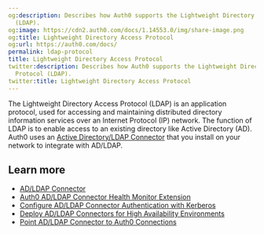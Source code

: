 ```yaml
---
og:description: Describes how Auth0 supports the Lightweight Directory Access Protocol
  (LDAP).
og:image: https://cdn2.auth0.com/docs/1.14553.0/img/share-image.png
og:title: Lightweight Directory Access Protocol
og:url: https://auth0.com/docs/
permalink: ldap-protocol
title: Lightweight Directory Access Protocol
twitter:description: Describes how Auth0 supports the Lightweight Directory Access
  Protocol (LDAP).
twitter:title: Lightweight Directory Access Protocol
---
```


The Lightweight Directory Access Protocol (LDAP) is an application protocol, used for accessing and maintaining distributed directory information services over an Internet Protocol (IP) network. The function of LDAP is to enable access to an existing directory like Active Directory (AD). Auth0 uses an [Active Directory/LDAP Connector](/docs/authenticate/identity-providers/enterprise-identity-providers/active-directory-ldap/ad-ldap-connector) that you install on your network to integrate with AD/LDAP.

## Learn more

* [AD/LDAP Connector](/docs/authenticate/identity-providers/enterprise-identity-providers/active-directory-ldap/ad-ldap-connector)
* [Auth0 AD/LDAP Connector Health Monitor Extension](/docs/customize/extensions/ad-ldap-connector-health-monitor)
* [Configure AD/LDAP Connector Authentication with Kerberos](/docs/authenticate/identity-providers/enterprise-identity-providers/active-directory-ldap/ad-ldap-connector/configure-ad-ldap-connector-with-kerberos)
* [Deploy AD/LDAP Connectors for High Availability Environments](/docs/authenticate/identity-providers/enterprise-identity-providers/active-directory-ldap/ad-ldap-connector/ad-ldap-high-availability)
* [Point AD/LDAP Connector to Auth0 Connections](/docs/authenticate/identity-providers/enterprise-identity-providers/active-directory-ldap/ad-ldap-connector/ad-ldap-connector-to-auth0)
